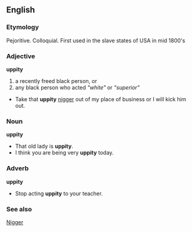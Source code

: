 == English ==

=== Etymology ===
Pejoritive. Colloquial. First used in the slave states of USA in mid 1800's 

=== Adjective ===
'''uppity'''

# a recently freed black person, or 
# any black person who acted ''"white"'' or ''"superior"''

*Take that '''uppity''' [[nigger|nigger]] out of my place of business or I will kick him out.

=== Noun ===
'''uppity'''

*That old lady is '''uppity'''.
*I think you are being very '''uppity''' today.

=== Adverb ===
'''uppity'''

*Stop acting '''uppity''' to your teacher.


=== See also ===
[[Nigger]]
